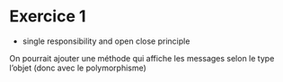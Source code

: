 # Exercice 1

- single responsibility and open close principle

On pourrait ajouter une méthode qui affiche les messages selon le
type l'objet (donc avec le polymorphisme)
